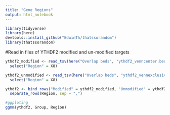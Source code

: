 ```yaml
---
title: "Gene Regions"
output: html_notebook
---
```




```r
library(tidyverse)
library(here)
devtools::install_github("EdwinTh/thatssorandom")
library(thatssorandom)

```

#Read in files of YTHDF2 modified and un-modified targets


```r
ythdf2_modified <- read_tsv(here("Overlap beds", "ythdf2_venncenter.bed"), col_names = FALSE) %>%
  select("Region" = X8)

ythdf2_unmodified <- read_tsv(here("Overlap beds", "ythdf2_vennexclusive.bed"), col_names = FALSE) %>%
  select("Region" = X8)

ythdf2 <- bind_rows("Modified" = ythdf2_modified, "Unmodified" = ythdf2_unmodified, .id = "Group") %>%
  separate_rows(Region, sep = ",")

#ggploting
ggmm(ythdf2, Group, Region)
```

